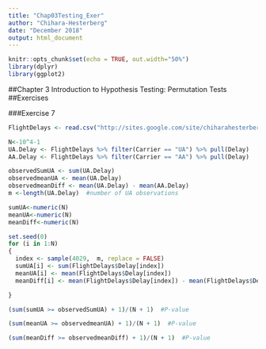 ---
title: "Chap03Testing_Exer"
author: "Chihara-Hesterberg"
date: "December 2018"
output: html_document
---

```{r setup, include=FALSE}
knitr::opts_chunk$set(echo = TRUE, out.width="50%")
library(dplyr)
library(ggplot2)
```

##Chapter 3 Introduction to Hypothesis Testing: Permutation Tests
##Exercises

###Exercise 7
```{r}
FlightDelays <- read.csv("http://sites.google.com/site/chiharahesterberg/data2/FlightDelays.csv")

N<-10^4-1
UA.Delay <- FlightDelays %>% filter(Carrier == "UA") %>% pull(Delay)
AA.Delay <- FlightDelays %>% filter(Carrier == "AA") %>% pull(Delay)

observedSumUA <- sum(UA.Delay)
observedmeanUA <- mean(UA.Delay)
observedmeanDiff <- mean(UA.Delay) - mean(AA.Delay)
m <-length(UA.Delay)  #number of UA observations

sumUA<-numeric(N)
meanUA<-numeric(N)
meanDiff<-numeric(N)

set.seed(0)
for (i in 1:N)
{
  index <- sample(4029,  m, replace = FALSE)
  sumUA[i] <- sum(FlightDelays$Delay[index])
  meanUA[i] <- mean(FlightDelays$Delay[index])
  meanDiff[i] <- mean(FlightDelays$Delay[index]) - mean(FlightDelays$Delay[-index])

}

(sum(sumUA >= observedSumUA) + 1)/(N + 1)  #P-value

(sum(meanUA >= observedmeanUA) + 1)/(N + 1)  #P-value

(sum(meanDiff >= observedmeanDiff) + 1)/(N + 1)  #P-value

```
